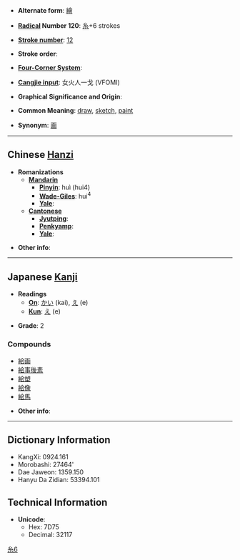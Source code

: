 * '''Alternate form''': [[繪]]

* '''[[Wiktionary:Chinese radical index| Radical]] Number 120''': [[Wiktionary:Chinese radical index 糸|糸]]+6 strokes

* '''[[Wiktionary:Chinese total strokes index|Stroke number]]''': [[Wiktionary:Chinese total strokes index 12|12]]

* '''Stroke order''': 

* '''[[Wiktionary:Chinese four corner index|Four-Corner System]]''': 

* '''[[Wiktionary:Chinese Cangjie index|Cangjie input]]''': 女火人一戈 (VFOMI)

* '''Graphical Significance and Origin''': 

* '''Common Meaning''': [[draw]], [[sketch]], [[paint]]

* '''Synonym''': [[画]]

----

== Chinese [[Hanzi]] ==

* '''Romanizations'''
** '''[[Mandarin]]'''
*** '''[[Pinyin]]''': huì (hui4)
*** '''[[Wade-Giles]]''': hui<sup>4</sup>
*** '''[[Yale]]''': 
** '''[[Cantonese]]'''
*** '''[[Jyutping]]''':
*** '''[[Penkyamp]]''': 
*** '''[[Yale]]''': 

* '''Other info''': 

----

== Japanese [[Kanji]] ==

* '''Readings'''
** '''[[On]]''': [[かい]] (kai), [[え]] (e)
** '''[[Kun]]''': [[え]] (e)

* '''Grade''': 2[[Category:Grade 2 kanji|糸6]]

===Compounds===
*[[絵画]]
*[[絵事後素]]
*[[絵塑]]
*[[絵像]]
*[[絵馬]]

* '''Other info''':  

----

== Dictionary Information ==

* KangXi: 0924.161
* Morobashi: 27464'
* Dae Jaweon: 1359.150
* Hanyu Da Zidian: 53394.101

== Technical Information ==

* '''Unicode''':
** Hex: 7D75
** Decimal: 32117